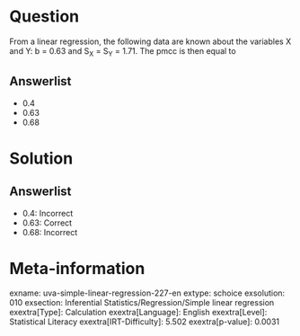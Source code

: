 Question
========

From a linear regression, the following data are known about the variables X and Y: b = 0.63 and S~X~ = S~Y~ = 1.71. The pmcc is then equal to

Answerlist
----------

* 0.4
* 0.63
* 0.68

Solution
========

Answerlist
----------

* 0.4: Incorrect
* 0.63: Correct
* 0.68: Incorrect

Meta-information
================
exname: uva-simple-linear-regression-227-en
extype: schoice
exsolution: 010
exsection: Inferential Statistics/Regression/Simple linear regression
exextra[Type]: Calculation
exextra[Language]: English
exextra[Level]: Statistical Literacy
exextra[IRT-Difficulty]: 5.502
exextra[p-value]: 0.0031
